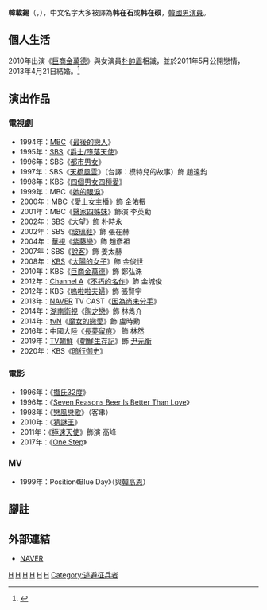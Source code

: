 {{藝人
| 姓名 = 韓載錫
| 類型 = 男演員 
| 相片 = 
| 國籍 = {{KOR}}
| 本名 = 韓尚宇
| 外文名 = 한상우
| 出生日期 = {{birth_date_and_age|1973|8|12}}
| 出生地點 = {{KOR}}[[首爾特別市|首爾特別市]]
| 語言 = [[韓語|韓語]]、[[英語|英語]]
| 教育程度 = [[延世大學|延世大學]]體育教育學系畢業
| 配偶 = {{marriage|[[朴帥眉|朴帥眉]]|2013}}
| 兒女 = 2女
| 出道日期 = 1994年
| 出道作 = 《最後的戀人》 
| 代表作 = 《[[天橋風雲|天橋風雲]]》<br>《[[愛上女主播_(韓國電視劇)|愛上女主播]]》 
| 經紀公司 = 
}}

'''韓載錫'''（{{lang-ko|'''한재석'''}}，{{bd|1973年|8月12日|||catIdx=Han, Jae Seog}}），中文名字大多被譯為'''韩在石'''或'''韩在硕'''，[[韓國|韓國]][[男演員|男演員]]。

== 個人生活 ==
2010年出演《[[巨商金萬德|巨商金萬德]]》與女演員[[朴帥眉|朴帥眉]]相識，並於2011年5月公開戀情，2013年4月21日結婚。<ref>{{Cite web |url=http://www.koreastardaily.com/tc/news/25843 |title=韓載錫與朴率美結婚 結束三年戀愛修得正果 |accessdate=2013-02-26 |archive-date=2013-02-27 |archive-url=https://web.archive.org/web/20130227011444/http://www.koreastardaily.com/tc/news/25843 |dead-url=no }}</ref>

== 演出作品 ==
=== 電視劇 ===
*1994年：[[文化廣播_(韓國)|MBC]]《[[最後的戀人|最後的戀人]]》 
*1995年：[[SBS_(韓國)|SBS]]《[[爵士_(韓國電視劇)|爵士/墮落天使]]》
*1996年：SBS《[[都市男女_(韓國電視劇)|都市男女]]》
*1997年：SBS《[[天橋風雲|天橋風雲]]》（台譯：模特兒的故事）飾 趙遠鈞
*1998年：KBS《[[四個男女四種愛|四個男女四種愛]]》
*1999年：MBC《[[她的眼淚|她的眼淚]]》
*2000年：MBC《[[愛上女主播_(韓國電視劇)|愛上女主播]]》飾 金佑振
*2001年：MBC《[[醫家四姊妹|醫家四姊妹]]》飾演 李英勳
*2002年：SBS《[[大望|大望]]》飾 朴時永
*2002年：SBS《[[玻璃鞋_(電視劇)|玻璃鞋]]》飾 張在赫
*2004年：[[華視|華視]]《[[紫藤戀|紫藤戀]]》飾 趙彥祖
*2007年：SBS《[[說客_(電視劇)|說客]]》飾 姜太赫
*2008年：[[韓國放送公社|KBS]]《[[太陽的女子|太陽的女子]]》飾 金俊世
*2010年：KBS《[[巨商金萬德|巨商金萬德]]》飾 鄭弘洙
*2012年：[[Channel_A|Channel A]]《[[不朽的名作|不朽的名作]]》飾 金城俊
*2012年：KBS《[[嗚啦啦夫婦|嗚啦啦夫婦]]》飾 張賢宇
*2013年：[[NAVER|NAVER]] TV CAST《[[因為尚未分手|因為尚未分手]]》
*2014年：[[湖南衛視|湖南衛視]]《[[陶之戀|陶之戀]]》飾 林雋介
*2014年：[[tvN|tvN]]《[[魔女的戀愛|魔女的戀愛]]》飾 盧時勳
*2016年：中國大陸《[[長夢留痕|長夢留痕]]》 飾 林然
*2019年：[[TV朝鮮|TV朝鮮]]《[[朝鮮生存記|朝鮮生存記]]》飾 [[尹元衡|尹元衡]]
*2020年：KBS《[[暗行御史|暗行御史]]》

=== 電影 ===
*1996年：《[[攝氏32度_(電影)|攝氏32度]]》
*1996年：《[[Seven_Reasons_Beer_Is_Better_Than_Love|Seven Reasons Beer Is Better Than Love]]》
*1998年：《[[戀風戀歌|戀風戀歌]]》（客串）
*2010年：《[[猜謎王|猜謎王]]》
*2011年：《[[極速天使|極速天使]]》飾演 高峰
*2017年：《[[One_Step|One Step]]》

=== MV ===
*1999年：Position《Blue Day》（與[[韓高恩|韓高恩]]）

== 腳註 ==
{{reflist}}
== 外部連結 ==
*[http://people.search.naver.com/search.naver?where=nexearch&query=%ED%95%9C%EC%9E%AC%EC%84%9D&sm=tab_etc&ie=utf8&key=PeopleService&os=95181 NAVER] {{Wayback|url=http://people.search.naver.com/search.naver?where=nexearch&query=%ED%95%9C%EC%9E%AC%EC%84%9D&sm=tab_etc&ie=utf8&key=PeopleService&os=95181 |date=20160304132542 }}{{ko}}

{{DEFAULTSORT:Han, Jae Seog}}
[[Category:韓國電視演員|H]]
[[Category:韓國電影演員|H]]
[[Category:延世大學校友|H]]
[[Category:首爾特別市出身人物|H]]
[[Category:韓姓|H]]
[[Category:韓國男演員|H]]
[[Category:逃避征兵者|Category:逃避征兵者]]